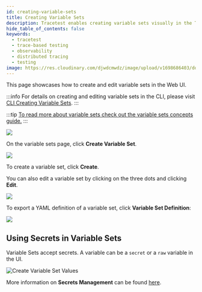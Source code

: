 ```yaml
---
id: creating-variable-sets
title: Creating Variable Sets
description: Tracetest enables creating variable sets visually in the Tracetest Web UI.
hide_table_of_contents: false
keywords:
  - tracetest
  - trace-based testing
  - observability
  - distributed tracing
  - testing
image: https://res.cloudinary.com/djwdcmwdz/image/upload/v1698686403/docs/Blog_Thumbnail_14_rsvkmo.jpg
---
```


This page showcases how to create and edit variable sets in the Web UI.

:::info
For details on creating and editing variable sets in the CLI, please visit [CLI Creating Variable Sets](/cli/creating-variable-sets).
:::

:::tip
[To read more about variable sets check out the variable sets concepts guide.](/concepts/variable-sets)
:::

![](../img/all-vars.png)

On the variable sets page, click **Create Variable Set**.

![](../img/create-vars-form.png)

To create a variable set, click **Create**.

You can also edit a variable set by clicking on the three dots and clicking **Edit**.

![](../img/data-vars.png)

To export a YAML definition of a variable set, click **Variable Set Definition**:

![](../img/definition-vars.png)

## Using Secrets in Variable Sets

Variable Sets accept secrets.  A variable can be a `secret` or a `raw` variable in the UI. 

![Create Variable Set Values](../img/create-variable-set-values.png)

More information on **Secrets Management** can be found [here](https://docs.tracetest.io/concepts/variable-sets#secrets-management).
